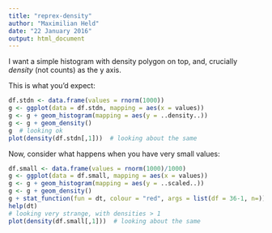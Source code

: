 ```yaml
---
title: "reprex-density"
author: "Maximilian Held"
date: "22 January 2016"
output: html_document
---
```


I want a simple histogram with density polygon on top, and, crucially *density* (not counts) as the y axis.

This is what you'd expect:

```r
df.stdn <- data.frame(values = rnorm(1000))
g <- ggplot(data = df.stdn, mapping = aes(x = values))
g <- g + geom_histogram(mapping = aes(y = ..density..))
g <- g + geom_density()
g  # looking ok
plot(density(df.stdn[,1]))  # looking about the same
```

Now, consider what happens when you have very small values:

```r
df.small <- data.frame(values = rnorm(1000)/1000)
g <- ggplot(data = df.small, mapping = aes(x = values))
g <- g + geom_histogram(mapping = aes(y = ..scaled..))
g <- g + geom_density()
g + stat_function(fun = dt, colour = "red", args = list(df = 36-1, n=))
help(dt)
# looking very strange, with densities > 1
plot(density(df.small[,1]))  # looking about the same
```
